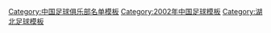 {{Football squad with logo
 | name      = 2002年武汉东湖高科名单
 | bgcolor   = #FF8800
 | textcolor   = #000000
 | teamname  = 武汉东湖高科
 | seasontitle=[[2002年中国足球甲B联赛|<span style="color: #000000;">2002年</span>]][[中国足球甲B联赛|<span style="color: #000000;">甲B第3名</span>]]
 | teamlogo  =  
 | p1=[[刘伟 (1977年)|刘伟]]
 | p2=[[杨红华]]
 | p3=[[艾志波]]
 | p4=[[田晶]]
 | p5=[[曾强]]
 | p6=[[胡劲松]]
 | p7=[[郑斌]]
 | p8=[[曾庆高]]
 | p9=[[李昊 (足球运动员)|李昊]]
 | p10=[[张斌 (足球运动员)|张斌]]
 | p11=[[刘林 (足球运动员)|刘林]]
 | p12=[[王小诗]]
 | p13=[[罗昊]]
 | p14=[[陈黎 (足球运动员)|陈黎]]
 | p15=[[吴鹏 (足球运动员)|吴鹏]]
 | p16=[[彭波 (足球运动员)|彭波]]
 | p17=[[杨莹 (足球运动员)|杨莹]]
 | p18=[[方力 (1973年)|方力]]
 | p19=[[张波 (1973年)|张波]]
 | p20=[[张贞俊]]
 | p21=[[王文华 (足球运动员)|王文华]]
 | p22=[[郑涛 (1982年)|郑涛]]
 | p23=[[缪佳]]
 | p24=[[王宇 (足球运动员)|王宇]]
 | p25=[[张县]]
 | p26=[[冯剑]]
 | p27=[[阮方]]
 | p28=[[宋朕]]
 | p29=[[高峰 (1981年)|高峰]]
 | p30=[[邓立]]
 | p31={{flagicon|ARG}}{{flagicon|PER}} [[罗德里格·高纳|罗德里格]]
 | p32={{flagicon|BUL}} {{en-link|斯托扬|Stoyan Atsarov}}
 | manager=[[刘五一]]
}}<noinclude>
{{DEFAULTSORT:Wuhan F.C. Squad 2002}}
[[Category:中国足球俱乐部名单模板]]
[[Category:2002年中国足球模板]]
[[Category:湖北足球模板]]